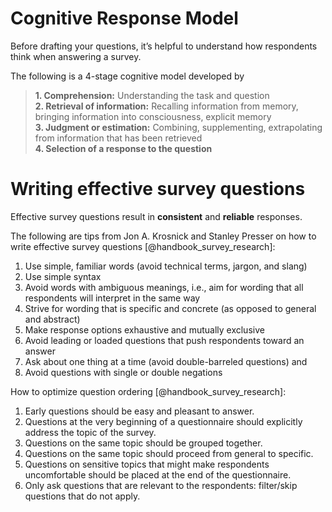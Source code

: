 # Cognitive Response Model

Before drafting your questions, it's helpful to understand how respondents think when answering a survey.  

The following is a 4-stage cognitive model developed by 

> **1. Comprehension:** Understanding the task and question  
> **2. Retrieval of information:** Recalling information from memory, bringing information into consciousness, explicit memory   
> **3. Judgment or estimation:** Combining, supplementing,
extrapolating from information that has been retrieved  
> **4. Selection of a response to the question**    


# Writing effective survey questions

Effective survey questions result in **consistent** and **reliable** responses.

The following are tips from Jon A. Krosnick and Stanley Presser on how to write effective survey questions [@handbook_survey_research]:  

1. Use simple, familiar words (avoid technical terms, jargon, and slang)  
2. Use simple syntax  
3. Avoid words with ambiguous meanings, i.e., aim for wording that all respondents will interpret in the same way    
4. Strive for wording that is specific and concrete (as opposed to general and abstract)  
5. Make response options exhaustive and mutually exclusive  
6. Avoid leading or loaded questions that push respondents toward an answer  
7. Ask about one thing at a time (avoid double-barreled questions) and  
8. Avoid questions with single or double negations 

How to optimize question ordering [@handbook_survey_research]:  

1. Early questions should be easy and pleasant to answer.    
2. Questions at the very beginning of a questionnaire should explicitly address the topic of the survey.    
3. Questions on the same topic should be grouped together.    
4. Questions on the same topic should proceed from general to specific.  
5. Questions on sensitive topics that might make respondents uncomfortable should be placed at the end of the questionnaire.  
6. Only ask questions that are relevant to the respondents: filter/skip questions that do not apply.    
